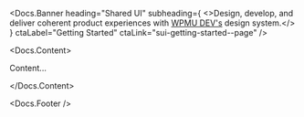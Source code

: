 
<Meta title="SUI/Home" />

<Docs.Banner
	heading="Shared UI"
	subheading={
		<>Design, develop, and deliver coherent product experiences with <a href="https://wpmudev.com/" target="_blank" rel="nofollow">WPMU DEV's</a> design system.</>
	}
	ctaLabel="Getting Started"
	ctaLink="sui-getting-started--page"
/>

<Docs.Content>
	<p>Content...</p>
</Docs.Content>

<Docs.Footer />
